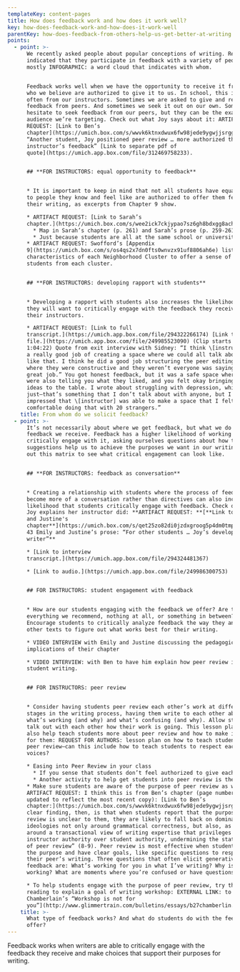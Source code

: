 ```yaml
---
templateKey: content-pages
title: How does feedback work and how does it work well?
key: how-does-feedback-work-and-how-does-it-work-well
parentKey: how-does-feedback-from-others-help-us-get-better-at-writing
points:
  - point: >-
      We recently asked people about popular conceptions of writing. Respondents
      indicated that they participate in feedback with a variety of people,
      mostly INFOGRAPHIC: a word cloud that indicates with whom.


      Feedback works well when we have the opportunity to receive it from people
      who we believe are authorized to give it to us. In school, this is most
      often from our instructors. Sometimes we are asked to give and receive
      feedback from peers. And sometimes we seek it out on our own. Sometimes we
      hesitate to seek feedback from our peers, but they can be the exact
      audience we’re targeting. Check out what Joy says about it: ARTIFACT
      REQUEST: [Link to Ben’s
      chapter](https://umich.box.com/s/wwvk6ktnxdwux6fw98jede9ygwjjsrgg): p. 70
      “Another student, Joy positioned peer review … more authorized than her
      instructor’s feedback” [Link to separate pdf of
      quote](https://umich.app.box.com/file/312469758233).


      ## **FOR INSTRUCTORS: equal opportunity to feedback**


      * It is important to keep in mind that not all students have equal access
      to people they know and feel like are authorized to offer them feedback on
      their writing, as excerpts from Chapter 9 show. 

      * ARTIFACT REQUEST: [Link to Sarah’s
      chapter.](https://umich.box.com/s/wee2ick7ckjypao7sz6gh8bdxgg8ach2)
        * Map in Sarah’s chapter (p. 261) and Sarah’s prose (p. 259-261 “NC data, as pictured … value of academic writing.” [Link to separate PDF of quote](https://umich.app.box.com/file/312469841656).
        * Just because students are all at the same school or university does not mean their experiences with feedback will be the same. 
      * ARTIFACT REQUEST: Swofford’s [Appendix
      9](https://umich.box.com/s/os4qs2x7dn0fts0wnvzx91uf8806ah6e) lists the
      characteristics of each Neighborhood Cluster to offer a sense of the
      students from each cluster.


      ## **FOR INSTRUCTORS: developing rapport with students**


      * Developing a rapport with students also increases the likelihood that
      they will want to critically engage with the feedback they receive from
      their instructors.

      * ARTIFACT REQUEST: [Link to full
      transcript.](https://umich.app.box.com/file/294322266174) [Link to audio
      file.](https://umich.app.box.com/file/249985523090) (Clip starts at
      1:04:22) Quote from exit interview with Sidney: “I think \[instructor] did
      a really good job of creating a space where we could all talk about things
      like that. I think he did a good job structuring the peer editing sessions
      where they were constructive and they weren’t everyone was saying, “Oh,
      great job.” You got honest feedback, but it was a safe space where people
      were also telling you what they liked, and you felt okay bringing big
      ideas to the table. I wrote about struggling with depression, which I was
      just—that’s something that I don’t talk about with anyone, but I was
      impressed that \[instructor] was able to make a space that I felt
      comfortable doing that with 20 strangers.”
    title: From whom do we solicit feedback?
  - point: >-
      It’s not necessarily about where we get feedback, but what we do with the
      feedback we receive. Feedback has a higher likelihood of working when we
      critically engage with it, asking ourselves questions about how the
      suggestions help us to achieve the purposes we want in our writing. Check
      out this matrix to see what critical engagement can look like.


      ## **FOR INSTRUCTORS: feedback as conversation**


      * Creating a relationship with students where the process of feedback can
      become more of a conversation rather than directives can also increase the
      likelihood that students critically engage with feedback. Check out what
      Joy explains her instructor did: **ARTIFACT REQUEST: **[**Link to Emily
      and Justine's
      chapter**](https://umich.box.com/s/qet25zo82di0jzdxgroog5p4dm0tmpkb)**: p.
      43 Emily and Justine’s prose: “For other students … Joy’s development as a
      writer”** 

      * [Link to interview
      transcript.](https://umich.app.box.com/file/294324481367) 

      * [Link to audio.](https://umich.app.box.com/file/249986300753)


      ## FOR INSTRUCTORS: student engagement with feedback


      * How are our students engaging with the feedback we offer? Are they doing
      everything we recommend, nothing at all, or something in between?
      Encourage students to critically analyze feedback the way they analyze
      other texts to figure out what works best for their writing.

      * VIDEO INTERVIEW with Emily and Justine discussing the pedagogical
      implications of their chapter

      * VIDEO INTERVIEW: with Ben to have him explain how peer review improves
      student writing.


      ## FOR INSTRUCTORS: peer review


      * Consider having students peer review each other’s work at different
      stages in the writing process, having them write to each other about
      what’s working (and why) and what’s confusing (and why). Allow students to
      talk out with each other how their work is going. This lesson plan may
      also help teach students more about peer review and how to make it work
      for them: REQUEST FOR AUTHORS: lesson plan on how to teach students how to
      peer review—can this include how to teach students to respect each others’
      voices?

      * Easing into Peer Review in your class
        * If you sense that students don’t feel authorized to give each other feedback, have them play the “what if” game. After reading a classmate’s essay they ask what would happen if …? For example, what if you changed the title? What if you moved this sentence to the beginning of the paragraph instead of the end?
        * Another activity to help get students into peer review is the eliminate 100 game: ask students to eliminate 100 words from their own or a classmate’s writing. 
      * Make sure students are aware of the purpose of peer review as well.
      ARTIFACT REQUEST: I think this is from Ben’s chapter (page numbers are
      updated to reflect the most recent copy): [Link to Ben’s
      chapter:](https://umich.box.com/s/wwvk6ktnxdwux6fw98jede9ygwjjsrgg) “A
      clear finding, then, is that when students report that the purpose of peer
      review is unclear to them, they are likely to fall back on dominant
      ideologies not only around grammatical correctness, but also, as I argue,
      around a transactional view of writing expertise that privileges
      instructor authority over student authority, undermining the stated goals
      of peer review” (8-9). Peer review is most effective when students know
      the purpose and have clear goals, like specific questions to respond to in
      their peer’s writing. Three questions that often elicit generative
      feedback are: What’s working for you in what I’ve writing? Why is it
      working? What are moments where you’re confused or have questions?

      * To help students engage with the purpose of peer review, try this
      reading to explain a goal of writing workshop: EXTERNAL LINK: to [Jeremiah
      Chamberlain’s “Workshop is not for
      you”](http://www.glimmertrain.com/bulletins/essays/b27chamberlin.php)
    title: >-
      What type of feedback works? And what do students do with the feedback we
      offer?
---
```


Feedback works when writers are able to critically engage with the feedback they receive and make choices that support their purposes for writing.
